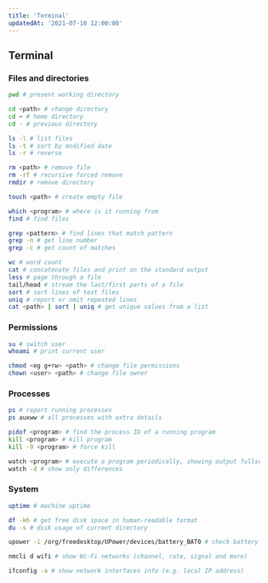 ```yaml
---
title: 'Terminal'
updatedAt: '2021-07-10 12:00:00'
---
```


## Terminal

### Files and directories

```bash
pwd # present working directory

cd <path> # change directory
cd ~ # home directory
cd - # previous directory

ls -l # list files
ls -t # sort by modified date
ls -r # reverse

rm <path> # remove file
rm -rf # recursive forced remove
rmdir # remove directory

touch <path> # create empty file

which <program> # where is it running from
find # find files

grep <pattern> # find lines that match pattern
grep -n # get line number
grep -c # get count of matches

wc # word count
cat # concatenate files and print on the standard output
less # page through a file
tail/head # stream the last/first parts of a file
sort # sort lines of text files
uniq # report or omit repeated lines
cat <path> | sort | uniq # get unique values from a list
```

### Permissions

```bash
su # switch user
whoami # print current user

chmod <eg g+rw> <path> # change file permissions
chown <user> <path> # change file owner
```

### Processes

```bash
ps # report running processes
ps auxww # all processes with extra details

pidof <program> # find the process ID of a running program
kill <program> # kill program
kill -9 <program> # force kill

watch <program> # execute a program periodically, showing output fullscreen
watch -d # show only differences
```

### System

```bash
uptime # machine uptime

df -kh # get free disk space in human-readable format
du -s # disk usage of current directory

upower -i /org/freedesktop/UPower/devices/battery_BAT0 # check battery status (capacity, charging rate)

nmcli d wifi # show Wi-Fi networks (channel, rate, signal and more)

ifconfig -a # show network interfaces info (e.g. local IP address)
```
